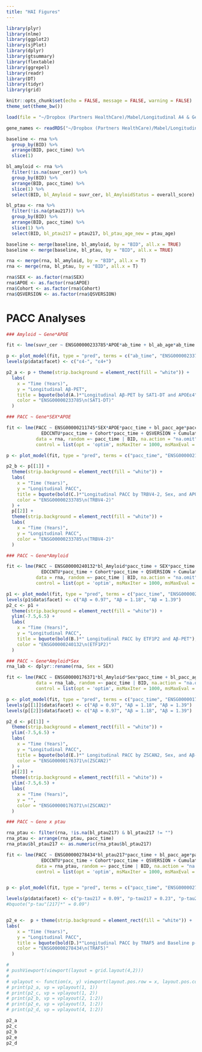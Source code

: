 ```yaml
---
title: "HAI Figures"
---
```


```r
library(plyr)
library(nlme)
library(ggplot2)
library(sjPlot)
library(dplyr)
library(gtsummary)
library(flextable)
library(ggrepel)
library(readr)
library(DT)
library(tidyr)
library(grid) 

knitr::opts_chunk$set(echo = FALSE, message = FALSE, warning = FALSE)
theme_set(theme_bw())

load(file = "~/Dropbox (Partners HealthCare)/Mabel/Longitudinal A4 & Gene Expression/A4_GeneExp_Project/Data/RNAseqData_Autosomal_XLinked_wDose_121124.RData")

gene_names <- readRDS("~/Dropbox (Partners HealthCare)/Mabel/Longitudinal A4 & Gene Expression/A4_GeneExp_Project/Data/A4_RNAseq_GeneNames_081424.rds")
```

```r
baseline <- rna %>%
  group_by(BID) %>%
  arrange(BID, pacc_time) %>%
  slice(1)

bl_amyloid <- rna %>%
  filter(!is.na(suvr_cer)) %>%
  group_by(BID) %>%
  arrange(BID, pacc_time) %>%
  slice(1) %>%
  select(BID, bl_Amyloid = suvr_cer, bl_AmyloidStatus = overall_score)

bl_ptau <- rna %>%
  filter(!is.na(ptau217)) %>%
  group_by(BID) %>%
  arrange(BID, pacc_time) %>%
  slice(1) %>%
  select(BID, bl_ptau217 = ptau217, bl_ptau_age_new = ptau_age)

baseline <- merge(baseline, bl_amyloid, by = "BID", all.x = TRUE)
baseline <- merge(baseline, bl_ptau, by = "BID", all.x = TRUE)

rna <- merge(rna, bl_amyloid, by = "BID", all.x = T)
rna <- merge(rna, bl_ptau, by = "BID", all.x = T)

rna$SEX <- as.factor(rna$SEX)
rna$APOE <- as.factor(rna$APOE)
rna$Cohort <- as.factor(rna$Cohort)
rna$QSVERSION <- as.factor(rna$QSVERSION)
```

# PACC Analyses

```r
### Amyloid ~ Gene*APOE

fit <- lme(suvr_cer ~ ENSG00000233785*APOE*ab_time + bl_ab_age*ab_time + SEX*ab_time + Cohort*ab_time + Cumulative_Dose_Scaled, data = rna, random =~ ab_time | BID, na.action = "na.omit", control = list(opt = 'optim', msMaxIter = 1000, msMaxEval = 1000))

p <- plot_model(fit, type = "pred", terms = c("ab_time", "ENSG00000233785", "APOE"))
levels(p$data$facet) <- c("ε4-", "ε4+")

p2_a <- p + theme(strip.background = element_rect(fill = "white")) +
  labs(
    x = "Time (Years)",
    y = "Longitudinal Aβ-PET",
    title = bquote(bold(A.)*"Longitudinal Aβ-PET by SAT1-DT and APOEε4"),
    color = "ENSG00000233785\n(SAT1-DT)"
  )
```


```r
### PACC ~ Gene*SEX*APOE

fit <- lme(PACC ~ ENSG00000211745*SEX*APOE*pacc_time + bl_pacc_age*pacc_time +
             EDCCNTU*pacc_time + Cohort*pacc_time + QSVERSION + Cumulative_Dose_Scaled, 
           data = rna, random =~ pacc_time | BID, na.action = "na.omit", 
           control = list(opt = 'optim', msMaxIter = 1000, msMaxEval = 1000))

p <- plot_model(fit, type = "pred", terms = c("pacc_time", "ENSG00000211745", "SEX", "APOE"))

p2_b <- p[[1]] + 
  theme(strip.background = element_rect(fill = "white")) +
  labs(
    x = "Time (Years)",
    y = "Longitudinal PACC",
    title = bquote(bold(C.)*"Longitudinal PACC by TRBV4-2, Sex, and APOEε4"),
    color = "ENSG00000233785\n(TRBV4-2)"
  ) + 
  p[[2]] +
  theme(strip.background = element_rect(fill = "white")) +
  labs(
    x = "Time (Years)",
    y = "Longitudinal PACC",
    color = "ENSG00000233785\n(TRBV4-2)"
  )
```

```r
### PACC ~ Gene*Amyloid

fit <- lme(PACC ~ ENSG00000240132*bl_Amyloid*pacc_time + SEX*pacc_time + bl_pacc_age*pacc_time +
             EDCCNTU*pacc_time + Cohort*pacc_time + QSVERSION + Cumulative_Dose_Scaled, 
           data = rna, random =~ pacc_time | BID, na.action = "na.omit", 
           control = list(opt = 'optim', msMaxIter = 1000, msMaxEval = 1000))

p1 <- plot_model(fit, type = "pred", terms = c("pacc_time", "ENSG00000240132", "bl_Amyloid"))
levels(p1$data$facet) <- c("Aβ = 0.97", "Aβ = 1.18", "Aβ = 1.39")
p2_c <- p1 + 
  theme(strip.background = element_rect(fill = "white")) +
  ylim(-7.5,6.5) +
  labs(
    x = "Time (Years)",
    y = "Longitudinal PACC",
    title = bquote(bold(B.)*" Longitudinal PACC by ETF1P2 and Aβ-PET"),
    color = "ENSG00000240132\n(ETF1P2)"
  )
```

```r
### PACC ~ Gene*Amyloid*Sex
rna_lab <- dplyr::rename(rna, Sex = SEX)

fit <- lme(PACC ~ ENSG00000176371*bl_Amyloid*Sex*pacc_time + bl_pacc_age*pacc_time + EDCCNTU*pacc_time + Cohort*pacc_time + QSVERSION + Cumulative_Dose_Scaled, 
           data = rna_lab, random =~ pacc_time | BID, na.action = "na.omit", 
           control = list(opt = 'optim', msMaxIter = 1000, msMaxEval = 1000))

p <- plot_model(fit, type = "pred", terms = c("pacc_time", "ENSG00000176371", "bl_Amyloid", "Sex"))
levels(p[[1]]$data$facet) <- c("Aβ = 0.97", "Aβ = 1.18", "Aβ = 1.39")
levels(p[[2]]$data$facet) <- c("Aβ = 0.97", "Aβ = 1.18", "Aβ = 1.39")

p2_d <- p[[1]] + 
  theme(strip.background = element_rect(fill = "white")) +
  ylim(-7.5,6.5) +
  labs(
    x = "Time (Years)",
    y = "Longitudinal PACC",
    title = bquote(bold(E.)*" Longitudinal PACC by ZSCAN2, Sex, and Aβ-PET"),
    color = "ENSG00000176371\n(ZSCAN2)"
  ) +
  p[[2]] + 
  theme(strip.background = element_rect(fill = "white")) +
  ylim(-7.5,6.5) +
  labs(
    x = "Time (Years)",
    y = "",
    color = "ENSG00000176371\n(ZSCAN2)"
  )
```

```r
### PACC ~ Gene x ptau

rna_ptau <- filter(rna, !is.na(bl_ptau217) & bl_ptau217 != "")
rna_ptau <- arrange(rna_ptau, pacc_time)
rna_ptau$bl_ptau217 <- as.numeric(rna_ptau$bl_ptau217)

fit <- lme(PACC ~ ENSG00000278434*bl_ptau217*pacc_time + bl_pacc_age*pacc_time +
             EDCCNTU*pacc_time + Cohort*pacc_time + QSVERSION + Cumulative_Dose_Scaled, 
           data = rna_ptau, random =~ pacc_time | BID, na.action = "na.omit", 
           control = list(opt = 'optim', msMaxIter = 1000, msMaxEval = 1000))


p <- plot_model(fit, type = "pred", terms = c("pacc_time", "ENSG00000278434", "bl_ptau217"))

levels(p$data$facet) <- c("p-tau217 = 0.09", "p-tau217 = 0.23", "p-tau217 = 0.37")
#bquote("p-tau"[217]*" = 0.09")


p2_e <-  p + theme(strip.background = element_rect(fill = "white")) +
labs(
    x = "Time (Years)",
    y = "Longitudinal PACC",
    title = bquote(bold(D.)*"Longitudinal PACC by TRAF5 and Baseline p-tau"[217]),
    color = "ENSG00000278434\n(TRAF5)"
  )
```

```r
# 
# pushViewport(viewport(layout = grid.layout(4,2)))
# 
# vplayout <- function(x, y) viewport(layout.pos.row = x, layout.pos.col = y)
# print(p2_a, vp = vplayout(1, 1))
# print(p2_c, vp = vplayout(1, 2))
# print(p2_b, vp = vplayout(2, 1:2))
# print(p2_e, vp = vplayout(3, 1:2))
# print(p2_d, vp = vplayout(4, 1:2))
```


```r
p2_a
p2_c
p2_b
p2_e
p2_d
```

